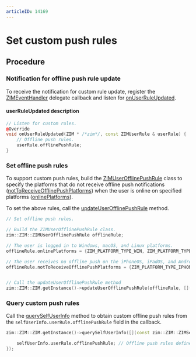 ```yaml
---
articleID: 14169
---
```

# Set custom push rules


<Content />

## Procedure

### Notification for offline push rule update

To receive the notification for custom rule update, register the [ZIMEventHandler](@-ZIMEventHandler) delegate callback and listen for [onUserRuleUpdated](@onUserRuleUpdated).

#### userRuleUpdated description

```cpp
// Listen for custom rules.
@Override
void onUserRuleUpdated(ZIM * /*zim*/, const ZIMUserRule & userRule) {
    // Offline push rules.
    userRule.offlinePushRule;
}
```


### Set offline push rules

To support custom push rules, build the [ZIMUserOfflinePushRule](@-ZIMUserOfflinePushRule) class to specify the platforms that do not receive offline push notifications ([notToReceiveOfflinePushPlatforms](@notToReceiveOfflinePushPlatforms)) when the user is online on specified platforms ([onlinePlatforms](@onlinePlatforms)).

To set the above rules, call the [updateUserOfflinePushRule](@updateUserOfflinePushRule) method.

```cpp
// Set offline push rules.

// Build the ZIMUserOfflinePushRule class.
zim::ZIM::ZIMUserOfflinePushRule offlineRule;

// The user is logged in to Windows, macOS, and Linux platforms.
offlineRule.onlinePlatforms = {ZIM_PLATFORM_TYPE_WIN, ZIM_PLATFORM_TYPE_MACOS, ZIM_PLATFORM_TYPE_LINUX};

// The user receives no offline push on the iPhoneOS, iPadOS, and Android platforms.
offlineRule.notToReceiveOfflinePushPlatforms = {ZIM_PLATFORM_TYPE_IPHONEOS, ZIM_PLATFORM_TYPE_IPADOS, ZIM_PLATFORM_TYPE_ANDROID};


// Call the updateUserOfflinePushRule method
zim::ZIM::ZIM.getInstance()->updateUserOfflinePushRule(offlineRule, [](const zim::ZIM::ZIMUserOfflinePushRule& updatedOfflinePushRule, const zim::ZIM::ZIMError& errorInfo) {});
```

### Query custom push rules

Call the [querySelfUserInfo](@querySelfUserInfo) method to obtain custom offline push rules from the `selfUserInfo.userRule.offlinePushRule` field in the callback.

```cpp
zim::ZIM::ZIM.getInstance()->querySelfUserInfo([](const zim::ZIM::ZIMSelfUserInfo& selfUserInfo, const zim::ZIM::ZIMError& errorInfo) {

    selfUserInfo.userRule.offlinePushRule; // Offline push rules defined by the current user.
});
```
